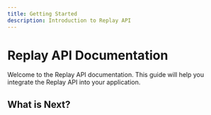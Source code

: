 ```yaml
---
title: Getting Started
description: Introduction to Replay API
---
```


# Replay API Documentation

Welcome to the Replay API documentation. This guide will help you integrate the Replay API into your application.

## What is Next?

<Cards>
  <Card title="See API Endpoints" href="/docs/api-endpoints" />
</Cards>
